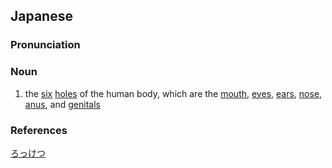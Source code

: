 ==Japanese==
{{ja-kanjitab|ろく|k1=ろっ|けつ|yomi=o}}

===Pronunciation===
{{ja-pron|yomi=o|ろっけつ|acc=0|acc_ref=DJR}}

===Noun===
{{ja-noun|ろっけつ|hhira=ろくけつ}}

# the [[six]] [[hole]]s of the human body, which are the [[mouth]], [[eye]]s, [[ear]]s, [[nose]], [[anus]], and [[genital]]s

===References===
<references/>

[[Category:ja:Anatomy|ろっけつ]]